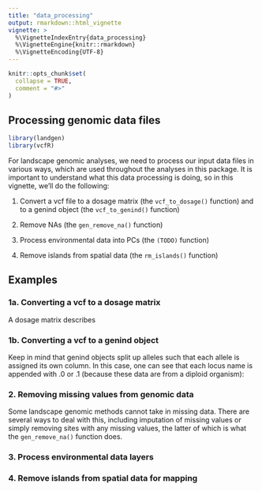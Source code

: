 ```yaml
---
title: "data_processing"
output: rmarkdown::html_vignette
vignette: >
  %\VignetteIndexEntry{data_processing}
  %\VignetteEngine{knitr::rmarkdown}
  %\VignetteEncoding{UTF-8}
---
```


```r
knitr::opts_chunk$set(
  collapse = TRUE,
  comment = "#>"
)
```

## Processing genomic data files

```r
library(landgen)
library(vcfR)
```

For landscape genomic analyses, we need to process our input data files in various ways, which are used throughout the analyses in this package. It is important to understand what this data processing is doing, so in this vignette, we'll do the following:

1.    Convert a vcf file to a dosage matrix (the `vcf_to_dosage()` function) and to a genind object (the `vcf_to_genind()` function)

2.    Remove NAs (the `gen_remove_na()` function)

3.    Process environmental data into PCs (the `(TODO)` function)

4.    Remove islands from spatial data (the `rm_islands()` function)

## Examples

### 1a. Converting a vcf to a dosage matrix

A dosage matrix describes

### 1b. Converting a vcf to a genind object

Keep in mind that genind objects split up alleles such that each allele is assigned its own column. In this case, one can see that each locus name is appended with .0 or .1 (because these data are from a diploid organism):


### 2. Removing missing values from genomic data

Some landscape genomic methods cannot take in missing data. There are several ways to deal with this, including imputation of missing values or simply removing sites with any missing values, the latter of which is what the `gen_remove_na()` function does.



### 3. Process environmental data layers

### 4. Remove islands from spatial data for mapping

